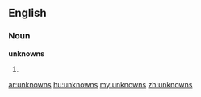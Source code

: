 ==English==

===Noun===
'''unknowns'''

#{{plural of|[[unknown]]}}

[[ar:unknowns]]
[[hu:unknowns]]
[[my:unknowns]]
[[zh:unknowns]]